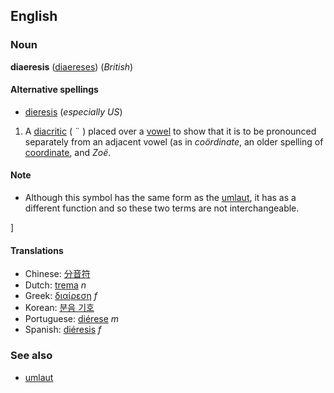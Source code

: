<!-- If you edit this page, please also edit "dieresis" so that these pages remain in synch -->


==English==
===Noun===
'''diaeresis''' ([[diaereses]]) (''British'')

====Alternative spellings====
*[[dieresis]] (''especially US'')

#A [[diacritic]] ( ¨ ) placed over a [[vowel]] to show that it is to be pronounced separately from an adjacent vowel (as in ''coördinate'', an older spelling of [[coordinate]], and ''Zoë''.

====Note====
*Although this symbol has the same form as the [[umlaut]], it has as a different function and so these two terms are not interchangeable.

<!-- see "Note" above
====Synonyms====
*[[umlaut] -->]<!-- not always considered a syn, and not by everybody -->

====Translations====
*Chinese: [[分音符]]
*Dutch: [[trema]] ''n''
*Greek: [[διαίρεση]] ''f''
*Korean: [[분음 기호]]
*Portuguese: [[diérese]] ''m''
*Spanish: [[diéresis]] ''f''

===See also===
*[[umlaut]]


<!-- If you edit this page, please also edit "dieresis" so that these pages remain in synch -->